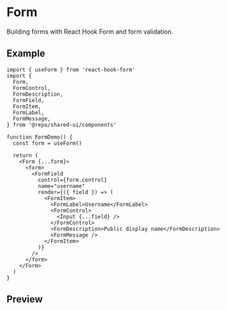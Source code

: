 
<Meta of={Stories} />

# Form

Building forms with React Hook Form and form validation.

## Example

```tsx
import { useForm } from 'react-hook-form'
import {
  Form,
  FormControl,
  FormDescription,
  FormField,
  FormItem,
  FormLabel,
  FormMessage,
} from '@repo/shared-ui/components'

function FormDemo() {
  const form = useForm()

  return (
    <Form {...form}>
      <form>
        <FormField
          control={form.control}
          name="username"
          render={({ field }) => (
            <FormItem>
              <FormLabel>Username</FormLabel>
              <FormControl>
                <Input {...field} />
              </FormControl>
              <FormDescription>Public display name</FormDescription>
              <FormMessage />
            </FormItem>
          )}
        />
      </form>
    </Form>
  )
}
```

## Preview

<Primary />

